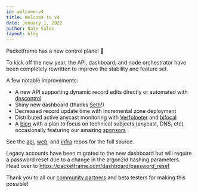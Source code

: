 ```yaml
---
id: welcome-v4
title: Welcome to v4
date: January 1, 2022
author: Nate Sales
layout: blog
---
```


Packetframe has a new control plane! 🎉

To kick off the new year, the API, dashboard, and node orchestrator have been completely rewritten to improve the stability and feature set.

A few notable improvements:

- A new API supporting dynamic record edits directly or automated with [dnscontrol](https://github.com/StackExchange/dnscontrol/pull/1347)
- Shiny new dashboard (thanks [Seth](https://github.com/knightss27)!)
- Decreased record update time with incremental zone deployment
- Distributed active anycast monitoring with [Verfploeter](https://github.com/natesales/go-verfploeter) and [bifocal](https://github.com/natesales/bifocal)
- A [blog](/blog) with a plan to focus on technical subjects (anycast, DNS, etc), occasionally featuring our amazing [sponsors](/community)

See the [api](https://github.com/packetframe/api), [web](https://github.com/packetframe/web), and [infra](https://github.com/packetframe/infra) repos for the full source.

Legacy accounts have been migrated to the new dashboard but will require a password reset due to a change in the argon2id hashing parameters. Head over to https://packetframe.com/dashboard/password_reset

Thank you to all our [community partners](/community) and beta testers for making this possible!
